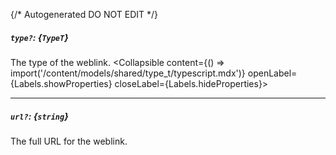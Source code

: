{/* Autogenerated DO NOT EDIT  */}

##### `type?`: *{`TypeT`}*
The type of the weblink.
<Collapsible content={() => import('/content/models/shared/type_t/typescript.mdx')} openLabel={Labels.showProperties} closeLabel={Labels.hideProperties}>
</Collapsible>

---
##### `url?`: *{`string`}*
The full URL for the weblink.


